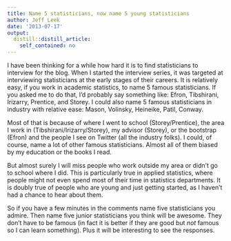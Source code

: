 ```yaml
---
title: Name 5 statisticians, now name 5 young statisticians
author: Jeff Leek
date: '2013-07-17'
output:
  distill::distill_article:
    self_contained: no
---
```


I have been thinking for a while how hard it is to find statisticians to interview for the blog. When I started the interview series, it was targeted at interviewing statisticians at the early stages of their careers. It is relatively easy, if you work in academic statistics, to name 5 famous statisticians. If you asked me to do that, I'd probably say something like: Efron, Tibshirani, Irizarry, Prentice, and Storey. I could also name 5 famous statisticians in industry with relative ease: Mason, Volinsky, Heineike, Patil, Conway.

Most of that is because of where I went to school (Storey/Prentice), the area I work in (Tibshirani/Irizarry/Storey), my advisor (Storey), or the bootstrap (Efron) and the people I see on Twitter (all the industry folks). I could, of course, name a lot of other famous statisticians. Almost all of them biased by my education or the books I read.

But almost surely I will miss people who work outside my area or didn't go to school where I did. This is particularly true in applied statistics, where people might not even spend most of their time in statistics departments. It is doubly true of people who are young and just getting started, as I haven't had a chance to hear about them.

So if you have a few minutes in the comments name five statisticians you admire. Then name five junior statisticians you think will be awesome. They don't have to be famous (in fact it is better if they are good but _not_ famous so I can learn something). Plus it will be interesting to see the responses.
